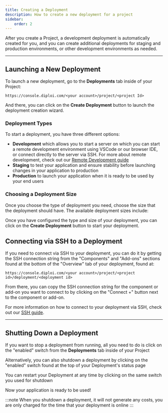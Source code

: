 ```yaml
---
title: Creating a Deployment
description: How to create a new deployment for a project
sidebar:
    order: 2
---
```



After you create a Project, a development deployment is automatically created for you, and you can create additional deployments for staging and production environments, or other development environments as needed.

***

## Launching a New Deployment

To launch a new deployment, go to the **Deployments** tab inside of your Project:

`https://console.diploi.com/<your account>/project/<project Id>`

And there, you can click on the **Create Deployment** button to launch the deployment creation wizard.

### Deployment Types

To start a deployment, you have three different options:

- **Development** which allows you to start a server on which you can start a remote development environment using VSCode or our browser IDE, or connect directly to the server via SSH. For more about remote development, check out our [Remote Development guide](/guides/remote-development/)
- **Staging** to test your application and ensure stability before launching changes in your application to production
- **Production** to launch your application when it is ready to be used by your end users 

### Choosing a Deployment Size

Once you choose the type of deployment you need, choose the size that the deployment should have. The available deployment sizes include:

<DeploymentSizesAvailable/>

<ImageToPNG src={CreateDeploymentSize} alt="Deployment size"/>

Once you have configured the type and size of your deployment, you can click on the **Create Deployment** button to start your deployment.

## Connecting via SSH to a Deployment

If you need to connect via SSH to your deployment, you can do it by getting the SSH connection string from the "Components" and "Add-ons" sections found at the bottom of the "Overview" tab of your deployment, found at:

`https://console.diploi.com/<your account>/project/<project id>/deployment/<deployment id>`

From there, you can copy the SSH connection string for the component or add-on you want to connect to by clicking on the "Connect +" button next to the component or add-on.

For more information on how to connect to your deployment via SSH, check out our [SSH guide](/guides/ssh/).

<ImageToPNG src={CreateDeploymentConnect} alt="Connect to deployment with SSH"/>

***

## Shutting Down a Deployment

If you want to stop a deployment from running, all you need to do is click on the "enabled" switch from the **Deployments** tab inside of your Project

<ImageToPNG src={DisableDeploymentCard} alt="Shutdown deployment"/>

Alternatively, you can also shutdown a deployment by clicking on the "enabled" switch found at the top of your Deployment's status page

<ImageToPNG src={DisableDeploymentSwitch} alt="Shutdown switch"/>

You can restart your Deployment at any time by clicking on the same switch you used for shutdown

<ImageToPNG src={EnableDeployment} alt="Restart deployment"/>

Now your application is ready to be used!

:::note
When you shutdown a deployment, it will not generate any costs, you are only charged for the time that your deployment is online
:::